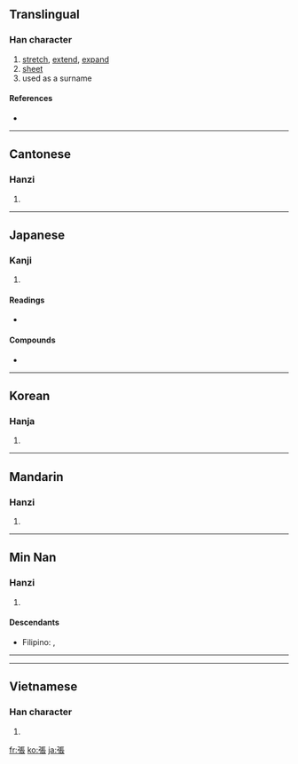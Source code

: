 {{also|张}}
==Translingual==

===Han character===
{{Han char|rn=57|rad=弓|as=08|sn=11|four=1123<sub>2</sub>|canj=弓尸一女 (NSMV)|ids=⿰[[弓]][[長]]}}

# [[stretch]], [[extend]], [[expand]]
# [[sheet]]
# used as a surname

====References====
* {{Han ref|kx=0359.190|dkj=09812|dj=0675.330|hdz=20997.050|uh=5F35|ud=24373|bh=B169|bd=45417}}

----

==Cantonese==

===Hanzi===
{{yue-hanzi|jyut=|y=jeung1}}

# {{defn|Cantonese|sort=弓08}}

----

==Japanese==

===Kanji===
{{ja-kanji|grade=5|rs=弓08}}

# {{defn|Japanese}}

====Readings====
* {{ja-readings|on=[[ちょう]] (chō)|kun=[[はる]] (haru), [[はり]] (hari)}}

====Compounds====
* {{term|出張||[[business trip]]|tr=しゅっちょう, shutchō|sc=Jpan|lang=ja}}

----

==Korean==

===Hanja===
{{ko-hanja|hangeul=[[장]]|eumhun=|rv=jang|mr=chang|y=cang}}

# {{defn|Korean|sort=弓08}}

----

==Mandarin==

===Hanzi===
{{cmn-hanzi|sim=张|pin=[[zhāng]] ([[zhang1]])|wg=chang<sup>1</sup>}}

# {{defn|Mandarin|sort=弓08}}

----

==Min Nan==

===Hanzi===
{{nan-hanzi|poj=Tiuⁿ}}

# {{defn|Min Nan}}

====Descendants====
* {{context|Hokkien dialect}} Filipino: {{l|fil|Chang}}, {{l|fil|Tiu}}

----

----

==Vietnamese==

===Han character===
{{vi-hantu|[[trương]], [[chanh]], [[choang]], [[chương]], [[giương]], [[chăng]], [[chướng]], [[dăng]]|rs=弓08}}

# {{defn|Vietnamese|sort=弓08}}

[[fr:張]]
[[ko:張]]
[[ja:張]]
